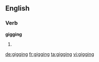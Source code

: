 ==English==

===Verb===
'''gigging'''

# {{present participle of|[[gig]]}}

[[de:gigging]]
[[fr:gigging]]
[[ta:gigging]]
[[vi:gigging]]
